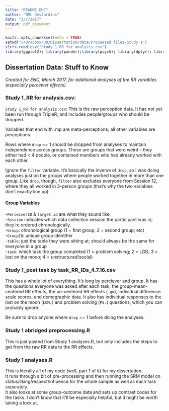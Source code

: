 ```yaml
---
title: "README_ENC"
author: "NML DesJardins"
date: "3/7/2017"
output: pdf_document
---
```


```r
knitr::opts_chunk$set(echo = TRUE)
setwd("~/Dropbox/UO/Dissertation/data/Processed files/Study 1")
s1rr<-read.csv("Study 1_RR for analysis.csv")
library(ggplot2); library(pander);library(psych); library(dplyr); library(reshape2)

```

## Dissertation Data: Stuff to Know  

_Created for ENC, March 2017, for additional analyses of the RR variables (especially perceiver effects)._

### Study 1_RR for analysis.csv:
`Study 1_RR for analysis.csv`: This is the raw perception data. It has not yet been run through TripleR, and includes people/groups who should be dropped.

Variables that end with .mp are meta-perceptions; all other variables are perceptions.  
  
Rows where `drop` == 1 should be dropped from analyses to maintain independence across groups.
These are groups that were weird -- they either had < 4 people, or contained members who had already worked with each other.

Ignore the `filter` variable. It's basically the inverse of `drop`, so I was doing analyses just on the groups where people worked together in more than one group. Like `drop`, though, `filter` also excludes everyone from Session 12, where they all worked in 3-person groups (that's why the two variables don't exactly line up).  

#### Group Variables 
-`PerceiverID` & `target.id` are what they sound like.  
-`Session` indicates which data collection session the participant was in; they're ordered chronologically.  
-`Group`: chronological group (1 = first group; 2 = second group; etc)  
-`GroupID`: unique group identifier  
-`table`: just the table they were sitting at; should always be the same for everyone in a group  
-`task`: which task the group completed (1 = problem solving; 2 = LGD; 3 = lost on the moon; 4 = unstructured/social)  

  
### Study 1_post task by task_RR_IDs_4.7.16.csv
This has a whole lot of everything. It's long by perciever and group. It has the questions everyone was asked after each task, the group-mean-centered RR effects, the un-centered RR effects (`.gm`), individual difference scale scores, and demographic data. It also has individual responses to the lost on the moon (`LOM.`) and problem solving (`PS.`) questions, which you can probably ignore.  
  
Be sure to drop anyone where `drop` == 1 before doing the analyses.
  
  
### Study 1 abridged preprocessing.R  
This is just pasted from Study 1 analyses.R, but only includes the steps to get from the raw RR data to the RR effects.  
  
  
### Study 1 analyses.R
This is literally all of my code (well, part 1 of it) for my dissertation.  
It runs through a bit of pre-processing and then running the SRM model on status/liking/respect/influence for the whole sample as well as each task separately.   
It also looks at some group-outcome data and sets up contrast codes for the tasks. I don't know that it'll be especially helpful, but it might be worth taking a look at.

